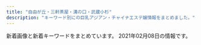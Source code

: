 ```yaml
---
title: "自由が丘・三軒茶屋・溝の口・武蔵小杉"
description: "キーワード別にの巨乳アジアン・チャイナエステ嬢情報をまとめました。"
---
```


新着画像と新着キーワードをまとめています。
2021年02月08日の情報です。

<DmmAffiliateIns />
<KeywordTable
  shops={
    [
    {
        "station": "\u5b66\u82b8\u5927\u5b66\u99c5\u897f\u53e3",
        "name": "Clair \uff5e\u30af\u30ec\u30fc\u30eb\uff5e",
        "keywords": {
            "D": 4,
            "E": 2,
            "C": 4
        },
        "img_links": [
            "http://clair.work/images/icon_ranking_04.png",
            "http://clair.work/images/recruit/point_04.png",
            "http://clair.work/images/recruit/point_07.png",
            "http://clair.work/images/recruit/point_09.png",
            "http://clair.work/images/recruit/message_03.png",
            "http://clair.work/staff/humi1.jpg",
            "http://clair.work/images/trigger.jpg",
            "http://clair.work/images/sw_tel.png",
            "http://clair.work/images/mainvisual_02_s.jpg",
            "http://clair.work/images/icon_ranking_03.png",
            "http://clair.work/images/recruit/point_08.png",
            "http://clair.work/images/recruit/point_03.png",
            "http://clair.work/images/sw_home.png",
            "http://clair.work/images/mainvisual_01.jpg",
            "http://clair.work/images/recruit/point_06.png",
            "http://clair.work/images/recruit/nagare_05.png",
            "http://clair.work/images/recruit/nagare_02.jpg",
            "http://clair.work/staff/kasumi1.jpg",
            "http://clair.work/images/recruit/req_03.jpg",
            "http://clair.work/images/head_therapist.jpg",
            "http://clair.work/images/head_interior.jpg",
            "http://clair.work/images/recruit/nagare_07.png",
            "http://clair.work/images/recruit/point_05.png",
            "http://clair.work/staff/ayaka1.jpg",
            "http://clair.work/images/recruit/sp_mainvisual.jpg",
            "http://clair.work/images/icon_ranking_05.png",
            "http://clair.work/images/no_image.jpg",
            "http://clair.work/images/icon_ranking_01.png",
            "http://clair.work/images/mainvisual_02.jpg",
            "http://clair.work/images/recruit/nagare_03.jpg",
            "http://clair.work/images/mainvisual_01_s.jpg",
            "http://clair.work/staff/mayu1.jpg",
            "http://clair.work/staff/humi2.jpg",
            "http://clair.work/images/icon_ranking_02.png",
            "http://clair.work/staff/yua1.jpg",
            "http://clair.work/images/icon_new.png",
            "http://clair.work/images/recruit/nagare_01.jpg",
            "http://clair.work/images/recruit/nagare_06.png"
        ],
        "url": "http://clair.work/"
    },
    {
        "keywords": {
            "87": 14,
            "\u30bb\u30af\u30b7\u30fc": 1,
            "C": 22,
            "D": 16
        },
        "station": "\u90fd\u7acb\u5927\u5b66\u99c5",
        "img_links": [
            "http://www.sakura.esraku.com/files/006.jpg",
            "http://www.sakura.esraku.com/files/002.jpg",
            "http://www.sakura.esraku.com/files/004.jpg",
            "http://www.sakura.esraku.com/images/mobile.jpg",
            "http://www.sakura.esraku.com/files/005.jpg",
            "http://www.sakura.esraku.com/files/009.jpg",
            "http://www.sakura.esraku.com/images/s_link.jpg",
            "http://www.sakura.esraku.com/photo_news/upimg/192295fbde78dddd71_0.jpg",
            "http://www.sakura.esraku.com/photo_news/upimg/5052160124f368954b_0.jpg",
            "http://www.sakura.esraku.com/photo_news/upimg/508775f63081046140_0.jpg",
            "http://www.sakura.esraku.com/files/001.jpg",
            "http://www.sakura.esraku.com/files/007.jpg",
            "http://www.sakura.esraku.com/photo_news/upimg/221315f853e86bfad8_0.jpg",
            "http://www.sakura.esraku.com/images/s_staff.jpg",
            "http://www.sakura.esraku.com/files/003.jpg",
            "http://www.sakura.esraku.com/photo_news/upimg/282545f76dfd1996d7_0.jpg",
            "http://www.sakura.esraku.com/images/lineyoyaku.jpg",
            "http://www.sakura.esraku.com/photo_news/upimg/921745f718627cc259_0.jpg",
            "http://www.sakura.esraku.com/files/010.jpg",
            "http://www.sakura.esraku.com/images/top.png",
            "http://www.sakura.esraku.com/files/008.jpg"
        ],
        "url": "http://www.sakura.esraku.com/",
        "name": "\u685c"
    },
    {
        "url": "http://www.miyuki.es-relax.info/",
        "img_links": [
            "http://www.miyuki.es-relax.info/gals/nana1.jpg",
            "http://www.miyuki.es-relax.info/images/kp01.jpg",
            "http://www.miyuki.es-relax.info/images/info1.jpg",
            "http://www.miyuki.es-relax.info/images/sp01.jpg",
            "http://www.miyuki.es-relax.info/gals/yuri1.jpg",
            "http://www.miyuki.es-relax.info/images/sp02.jpg",
            "http://www.miyuki.es-relax.info/images/info3.jpg",
            "http://www.miyuki.es-relax.info/images/yoyaku.png",
            "http://www.miyuki.es-relax.info/images/sp03.jpg",
            "http://www.miyuki.es-relax.info/images/info2.jpg",
            "http://www.miyuki.es-relax.info/images/info4.jpg",
            "http://www.miyuki.es-relax.info/gals/yuki1.jpg"
        ],
        "name": "\u30de\u30c3\u30b5\u30fc\u30b8\u306e\u66d9",
        "keywords": {},
        "station": "\u5927\u5ca1\u5c71\u99c5"
    },
    {
        "url": "https://fy.uouono.com",
        "keywords": {},
        "name": "For You",
        "station": "\u4e8c\u5b50\u7389\u5ddd\u99c5",
        "img_links": []
    },
    {
        "img_links": [
            "http://www.jojo.mensnv.com/files/014.jpg",
            "http://www.jojo.mensnv.com/files/004-03.jpg",
            "http://www.jojo.mensnv.com/images/showCover.png",
            "http://www.jojo.mensnv.com/images/slider/03.jpg",
            "http://www.jojo.mensnv.com/files/014-03.jpg",
            "http://www.jojo.mensnv.com/files/001-02.jpg",
            "http://www.jojo.mensnv.com/images/mobile.jpg",
            "http://www.jojo.mensnv.com/files/005-02.jpg",
            "http://www.jojo.mensnv.com/files/012-03.jpg",
            "http://www.jojo.mensnv.com/files/007.jpg",
            "http://www.jojo.mensnv.com/files/007-02.jpg",
            "http://www.jojo.mensnv.com/files/011.jpg",
            "http://www.jojo.mensnv.com/images/slider/01.jpg",
            "http://www.jojo.mensnv.com/images/coverGirlParts.png",
            "http://www.jojo.mensnv.com/files/003.jpg",
            "http://www.jojo.mensnv.com/files/005.jpg",
            "http://www.jojo.mensnv.com/files/003-02.jpg",
            "http://www.jojo.mensnv.com/files/012-02.jpg",
            "http://www.jojo.mensnv.com/files/009.jpg",
            "http://www.jojo.mensnv.com/files/011-03.jpg",
            "http://www.jojo.mensnv.com/files/003-03.jpg",
            "http://www.jojo.mensnv.com/files/010-03.jpg",
            "http://www.jojo.mensnv.com/files/007-03.jpg",
            "http://www.jojo.mensnv.com/images/backlistbtn.png",
            "http://www.jojo.mensnv.com/files/009-02.jpg",
            "http://www.jojo.mensnv.com/files/006-03.jpg",
            "http://www.jojo.mensnv.com/files/005-03.jpg",
            "http://www.jojo.mensnv.com/files/001-03.jpg",
            "http://www.jojo.mensnv.com/files/010.jpg",
            "http://www.jojo.mensnv.com/files/013-03.jpg",
            "http://www.jojo.mensnv.com/files/002.jpg",
            "http://www.jojo.mensnv.com/files/013.jpg",
            "http://www.jojo.mensnv.com/files/006-02.jpg",
            "http://www.jojo.mensnv.com/files/001.jpg",
            "http://www.jojo.mensnv.com/files/014-02.jpg",
            "http://www.jojo.mensnv.com/images/tel.png",
            "http://www.jojo.mensnv.com/files/004.jpg",
            "http://www.jojo.mensnv.com/files/004-02.jpg",
            "http://www.jojo.mensnv.com/files/009-03.jpg",
            "http://www.jojo.mensnv.com/files/013-02.jpg",
            "http://www.jojo.mensnv.com/files/012.jpg",
            "http://www.jojo.mensnv.com/files/002-02.jpg",
            "http://www.jojo.mensnv.com/files/010-02.jpg",
            "http://www.jojo.mensnv.com/files/011-02.jpg",
            "http://www.jojo.mensnv.com/files/006.jpg",
            "http://www.jojo.mensnv.com/images/slider/02.jpg",
            "http://www.jojo.mensnv.com/files/002-03.jpg"
        ],
        "url": "http://www.jojo.mensnv.com/",
        "keywords": {
            "\u30bb\u30af\u30b7\u30fc": 1,
            "88": 3,
            "C": 3,
            "84": 6,
            "86": 12,
            "D": 18,
            "85": 9
        },
        "station": "\u4e09\u8ed2\u8336\u5c4b\u99c5\u5357\u53e3",
        "name": "JoJo"
    },
    {
        "station": "\u81ea\u7531\u304c\u4e18\u99c5\u5317\u53e3",
        "name": "\u6625\u306e\u604b",
        "url": "http://www.es-flower.link/",
        "keywords": {},
        "img_links": [
            "http://www.es-flower.link/sp/images/footer.jpg",
            "http://www.es-flower.link/images/ta.jpg",
            "http://www.es-flower.link/sp/images/time.jpg",
            "http://www.es-flower.link/images/mobile.jpg",
            "http://www.es-flower.link/sp/img/koyuki1.jpg",
            "http://www.es-flower.link/sp/images/pc.jpg",
            "http://www.es-flower.link/images/6.jpg",
            "http://www.es-flower.link/images/3.jpg",
            "http://www.es-flower.link/sp/images/1.jpg",
            "http://www.es-flower.link/sp/images/interior_t.jpg",
            "http://www.es-flower.link/img/arisa1.jpg",
            "http://www.es-flower.link/sp/img/huyumi1.jpg",
            "http://www.es-flower.link/sp/images/newsb.png",
            "http://www.es-flower.link/sp/images/sys2.jpg",
            "http://www.es-flower.link/sp/images/head.png",
            "http://www.es-flower.link/sp/images/6.jpg",
            "http://www.es-flower.link/images/head.jpg",
            "http://www.es-flower.link/sp/images/top.jpg",
            "http://www.es-flower.link/sp/menu/interior.jpg",
            "http://www.es-flower.link/images/2.jpg",
            "http://www.es-flower.link/sp/images/int2.jpg",
            "http://www.es-flower.link/images/staff_t.jpg",
            "http://www.es-flower.link/sp/images/5.jpg",
            "http://www.es-flower.link/sp/images/2.jpg",
            "http://www.es-flower.link/sp/images/tel.jpg",
            "http://www.es-flower.link/sp/images/sys1.jpg",
            "http://www.es-flower.link/images/info.jpg",
            "http://www.es-flower.link/sp/images/news.jpg",
            "http://www.es-flower.link/images/news.jpg",
            "http://www.es-flower.link/img/koyuki1.jpg",
            "http://www.es-flower.link/sp/images/4.jpg",
            "http://www.es-flower.link/sp/img/nene1.jpg",
            "http://www.es-flower.link/images/5.jpg",
            "http://www.es-flower.link/images/int1.png",
            "http://www.es-flower.link/images/interior_t.jpg",
            "http://www.es-flower.link/images/sys.png",
            "http://www.es-flower.link/sp/images/3.jpg",
            "http://www.es-flower.link/sp/images/ac1.jpg",
            "http://www.es-flower.link/images/1.jpg",
            "http://www.es-flower.link/sp/images/int1.jpg",
            "http://www.es-flower.link/sp/menu/top.jpg",
            "http://www.es-flower.link/images/rec2.jpg",
            "http://www.es-flower.link/sp/images/rec2.jpg",
            "http://www.es-flower.link/images/4.jpg",
            "http://www.es-flower.link/sp/images/sisu.jpg",
            "http://www.es-flower.link/img/huyumi1.jpg",
            "http://www.es-flower.link/sp/images/staff_t.jpg",
            "http://www.es-flower.link/images/rec1.png",
            "http://www.es-flower.link/sp/img/mizuki1.jpg",
            "http://www.es-flower.link/sp/images/sys3.jpg",
            "http://www.es-flower.link/sp/img/yume1.jpg",
            "http://www.es-flower.link/img/nene1.jpg",
            "http://www.es-flower.link/sp/images/rec3.jpg",
            "http://www.es-flower.link/images/int2.png",
            "http://www.es-flower.link/images/sm.jpg",
            "http://www.es-flower.link/img/yume1.jpg",
            "http://www.es-flower.link/sp/images/rec1.jpg",
            "http://www.es-flower.link/img/mizuki1.jpg",
            "http://www.es-flower.link/sp/img/arisa1.jpg",
            "http://www.es-flower.link/sp/images/sisu_t.jpg",
            "http://www.es-flower.link/sp/menu/staff.jpg"
        ]
    },
    {
        "img_links": [
            "http://kagayaki.jpn.cm/images/girl-z1.jpg",
            "http://kagayaki.jpn.cm/photos/sites/35/2016/11/12.jpg",
            "http://kagayaki.jpn.cm/photos/sites/35/2016/08/staff32.jpg",
            "http://kagayaki.jpn.cm/photos/sites/35/2016/11/11.jpg",
            "http://kagayaki.jpn.cm/images/staff_line.png",
            "http://kagayaki.jpn.cm/images/room3.jpg",
            "http://kagayaki.jpn.cm/images/room5.jpg",
            "http://kagayaki.jpn.cm/images/room1.jpg",
            "http://kagayaki.jpn.cm/images/mobile.jpg",
            "http://kagayaki.jpn.cm/images/room4.jpg",
            "http://kagayaki.jpn.cm/photos/sites/35/2017/11/2017110107513579.jpg",
            "http://kagayaki.jpn.cm/photos/sites/35/2016/11/1.jpg",
            "http://kagayaki.jpn.cm/images/bj3.png",
            "http://kagayaki.jpn.cm/images/staff0.jpg",
            "http://kagayaki.jpn.cm/photos/sites/35/2016/09/637893871729784570.jpg",
            "http://kagayaki.jpn.cm/photos/sites/35/2016/08/staff3.jpg",
            "http://kagayaki.jpn.cm/photos/sites/35/2020/10/2020100418535814.jpg",
            "http://kagayaki.jpn.cm/images/room6.jpg",
            "http://kagayaki.jpn.cm/images/top.jpg",
            "http://kagayaki.jpn.cm/images/room2.jpg",
            "http://kagayaki.jpn.cm/images/girl-z2.jpg",
            "http://kagayaki.jpn.cm/images/mobile2.jpg",
            "http://kagayaki.jpn.cm/images/end1.jpg",
            "http://kagayaki.jpn.cm/photos/sites/35/2019/09/2019092518230998.jpg"
        ],
        "name": "\u661f\u306e\u8f1d\u304d",
        "url": "http://kagayaki.jpn.cm/",
        "keywords": {
            "C": 17,
            "E": 1,
            "86": 5,
            "87": 2,
            "84": 1,
            "D": 6
        },
        "station": "\u4e09\u8ed2\u8336\u5c4b\u99c5\u5317\u53e3"
    },
    {
        "url": "http://in-esthe.com/you/",
        "name": "\u60a0",
        "keywords": {},
        "station": "\u5b66\u82b8\u5927\u5b66\u99c5\u6771\u53e3",
        "img_links": [
            "http://in-esthe.com/you/images/p-5.jpg",
            "http://in-esthe.com/you/images/mo.png",
            "http://in-esthe.com/you/images/fla.jpg",
            "http://in-esthe.com/you/images/r-2.jpg",
            "http://in-esthe.com/you/images/r-1.jpg",
            "http://in-esthe.com/you/images/p-9.jpg",
            "http://in-esthe.com/you/images/p-10.jpg",
            "http://in-esthe.com/you/images/p-4.jpg",
            "http://in-esthe.com/you/images/p-8.jpg",
            "http://in-esthe.com/you/images/p-3.jpg",
            "http://in-esthe.com/you/images/p-0.jpg",
            "http://in-esthe.com/you/images/botton.jpg",
            "http://in-esthe.com/you/images/p-7.jpg",
            "http://cdn.dino-es.com/images/logo/468x60DinoEs.png",
            "http://in-esthe.com/you/images/p-11.jpg"
        ]
    },
    {
        "img_links": [
            "http://annex-jp.info/images/yoho.jpg",
            "http://www.annex-jp.info/i/img/yoho.jpg",
            "http://annex-jp.info/images/kp-info.jpg",
            "http://www.annex-jp.info/i/img/sayuri.jpg",
            "http://annex-jp.info/images/info.png",
            "http://annex-jp.info/images/mayumi.jpg",
            "http://annex-jp.info/images/riri.jpg",
            "http://www.annex-jp.info/i/img/mari.jpg",
            "http://annex-jp.info/images/mari.jpg",
            "http://annex-jp.info/images/nana.jpg",
            "http://www.annex-jp.info/i/img/nana.jpg",
            "http://www.annex-jp.info/i/img/mayumi.jpg",
            "http://www.annex-jp.info/i/img/riri.jpg",
            "http://annex-jp.info/images/sayuri.jpg"
        ],
        "keywords": {},
        "url": "http://annex-jp.info/",
        "name": "\u305f\u3093\u307d\u307d",
        "station": "\u81ea\u7531\u304c\u4e18\u99c5\u5317\u53e3"
    },
    {
        "img_links": [
            "http://www.brilliance.mesthe.com/files/004-02.jpg",
            "http://www.brilliance.mesthe.com/images/shop/shop03.jpg",
            "http://www.brilliance.mesthe.com/files/004.jpg",
            "http://www.brilliance.mesthe.com/images/infotiao1.jpg",
            "http://www.brilliance.mesthe.com/images/maga.jpg",
            "http://www.brilliance.mesthe.com/images/shop/shop04.jpg",
            "http://www.brilliance.mesthe.com/files/005.jpg",
            "http://www.brilliance.mesthe.com/images/s3.jpg",
            "http://www.brilliance.mesthe.com/files/001-02.jpg",
            "http://www.brilliance.mesthe.com/images/tel.png",
            "http://www.brilliance.mesthe.com/files/002-02.jpg",
            "http://www.brilliance.mesthe.com/files/001.jpg",
            "http://www.brilliance.mesthe.com/images/service.png",
            "http://www.brilliance.mesthe.com/images/shop/shop02.jpg",
            "http://www.brilliance.mesthe.com/images/zi_massage.png",
            "http://www.brilliance.mesthe.com/files/001-03.jpg",
            "http://www.brilliance.mesthe.com/images/main_top.png",
            "http://www.brilliance.mesthe.com/images/new1.png",
            "http://www.brilliance.mesthe.com/images/pick.png",
            "http://www.brilliance.mesthe.com/files/003-03.jpg",
            "http://www.brilliance.mesthe.com/images/xian.png",
            "http://www.brilliance.mesthe.com/files/003.jpg",
            "http://www.brilliance.mesthe.com/files/005-03.jpg",
            "http://www.brilliance.mesthe.com/images/new3.png",
            "http://www.brilliance.mesthe.com/images/s1.jpg",
            "http://www.brilliance.mesthe.com/images/zi_staff.png",
            "http://www.brilliance.mesthe.com/files/005-02.jpg",
            "http://www.brilliance.mesthe.com/files/002.jpg",
            "http://www.brilliance.mesthe.com/files/004-03.jpg",
            "http://www.brilliance.mesthe.com/images/main_bottom.png",
            "http://www.brilliance.mesthe.com/images/shop/shop01.jpg",
            "http://www.brilliance.mesthe.com/files/003-02.jpg",
            "http://www.brilliance.mesthe.com/files/002-03.jpg",
            "http://www.brilliance.mesthe.com/images/s2.jpg"
        ],
        "keywords": {
            "87": 1,
            "D": 3,
            "85": 2,
            "C": 2,
            "86": 2
        },
        "station": "\u4e09\u8ed2\u8336\u5c4b\u99c5\u4e16\u7530\u8c37\u901a\u308a\u53e3",
        "url": "http://www.brilliance.mesthe.com/",
        "name": "\u30d6\u30ea\u30ea\u30a2\u30f3\u30b9"
    },
    {
        "name": "\u5b89\u5fc3\u5802",
        "url": "http://treat-msg.com/",
        "station": "\u99d2\u6ca2\u5927\u5b66\u99c5\u99d2\u6ca2\u516c\u5712\u53e3",
        "keywords": {},
        "img_links": [
            "http://treat-msg.com/img/mainft.jpg",
            "http://treat-msg.com/staff/kaori/01mb.jpg",
            "http://treat-msg.com/img/access/road5.jpg",
            "http://treat-msg.com/img/access/road6.jpg",
            "http://treat-msg.com/staff/noa/01mb.jpg",
            "http://treat-msg.com/img/foot.png",
            "http://treat-msg.com/staff/riri/01.jpg",
            "http://treat-msg.com/pic/corona.jpg",
            "http://treat-msg.com/staff/chinatu/01mb.jpg",
            "http://treat-msg.com/img/access/roaddm.png",
            "http://treat-msg.com/staff/saki/01.jpg",
            "http://treat-msg.com/staff/rumi/01.jpg",
            "http://treat-msg.com/staff/miyo/01mb.jpg",
            "http://treat-msg.com/img/head.png",
            "http://treat-msg.com/staff/rumi/01mb.jpg",
            "http://treat-msg.com/img/shop/msg.png",
            "http://treat-msg.com/staff/riri/01mb.jpg",
            "http://treat-msg.com/img/access/road4.jpg",
            "http://treat-msg.com/staff/kaori/01.jpg",
            "http://treat-msg.com/img/access/road2.jpg",
            "http://treat-msg.com/staff/mei/01.jpg",
            "http://treat-msg.com/staff/noa/01.jpg",
            "http://treat-msg.com/img/access/road3.jpg",
            "http://treat-msg.com/img/ttl_staff.jpg",
            "http://treat-msg.com/staff/mei/01mb.jpg",
            "http://treat-msg.com/img/mainhd.jpg",
            "http://treat-msg.com/staff/saki/01mb.jpg",
            "http://treat-msg.com/staff/miyo/01.jpg",
            "http://treat-msg.com/img/access/road1.jpg",
            "http://treat-msg.com/staff/chinatu/01.jpg"
        ]
    },
    {
        "keywords": {
            "C": 2
        },
        "img_links": [
            "http://ms-shinraku.com/staff/yuki/01.jpg",
            "http://ms-shinraku.com/i/files/homeimg.jpg",
            "http://ms-shinraku.com/pic/topimg2.jpg",
            "http://ms-shinraku.com/staff/ayumi/01.jpg",
            "http://ms-shinraku.com/staff/mari/01.jpg",
            "http://ms-shinraku.com/pic/topimg1.jpg",
            "http://ms-shinraku.com/pic/head.jpg",
            "http://ms-shinraku.com/staff/kanako/01.jpg",
            "http://ms-shinraku.com/img/ttl_staff.png",
            "http://ms-shinraku.com/staff/ran/01.jpg",
            "http://ms-shinraku.com/staff/momoka/01.jpg",
            "http://ms-shinraku.com/img/foot.png"
        ],
        "url": "http://ms-shinraku.com/",
        "station": "\u5b66\u82b8\u5927\u5b66\u99c5\u6771\u53e3",
        "name": "\u5fc3\u697d"
    },
    {
        "name": "\u30bd\u30a4\u30eb",
        "station": "\u4e0a\u91ce\u6bdb\u99c5",
        "url": "http://relaxation-soil.net/",
        "keywords": {},
        "img_links": [
            "http://relaxation-soil.net/images/saikai.png",
            "http://relaxation-soil.net/photo/mini-yuyu4.jpg",
            "http://relaxation-soil.net/images/1.jpg",
            "http://relaxation-soil.net/images/1s.jpg",
            "http://relaxation-soil.net/photo/mini-rie2.jpg",
            "http://relaxation-soil.net/photo/mini-newgirl3.jpg",
            "http://relaxation-soil.net/photo/rie1.jpg",
            "http://relaxation-soil.net/photo/mini-anna1.jpg",
            "http://relaxation-soil.net/photo/yuyu4.jpg",
            "http://relaxation-soil.net/photo/mini-anna3.jpg",
            "http://relaxation-soil.net/photo/mini-newgirl1.jpg",
            "http://relaxation-soil.net/photo/mini-yuyu3.jpg",
            "http://relaxation-soil.net/photo/anna1.jpg",
            "http://relaxation-soil.net/photo/mini-rie1.jpg",
            "http://relaxation-soil.net/photo/mini-newgirl2.jpg"
        ]
    },
    {
        "url": "http://ms-rlx.com/",
        "keywords": {
            "C": 14
        },
        "img_links": [
            "http://ms-rlx.com/pic/head.png",
            "http://ms-rlx.com/img/att.png",
            "http://ms-rlx.com/staff/ringo/01.jpg",
            "http://ms-rlx.com/img/youtube.jpg",
            "http://ms-rlx.com/i/files/homeimg.jpg",
            "http://ms-rlx.com/img/access/road02.jpg",
            "http://ms-rlx.com/img/ttl_mobile.png",
            "http://ms-rlx.com/img/ttl_rec.png",
            "http://ms-rlx.com/img/ttl_tnew.png",
            "http://ms-rlx.com/staff/ruri/01.jpg",
            "http://ms-rlx.com/staff/ringo/01mb.jpg",
            "http://ms-rlx.com/staff/milk/01.jpg",
            "http://ms-rlx.com/img/access/road03.jpg",
            "http://ms-rlx.com/img/ttl_staff.png",
            "http://ms-rlx.com/img/ttl_concept.png",
            "http://ms-rlx.com/img/access/road01.jpg",
            "http://ms-rlx.com/staff/sachan/01mb.jpg",
            "http://ms-rlx.com/staff/ruri/01mb.jpg",
            "http://ms-rlx.com/staff/sachan/01.jpg",
            "http://ms-rlx.com/staff/milk/01mb.jpg",
            "http://ms-rlx.com/img/msgbtn.png",
            "http://ms-rlx.com/staff/momo/01.jpg",
            "http://ms-rlx.com/staff/momo/01mb.jpg"
        ],
        "station": "\u81ea\u7531\u304c\u4e18\u99c5\u5357\u53e3",
        "name": "\u697d\u697d\u5c4b"
    },
    {
        "station": "\u7528\u8cc0\u99c5\u6771\u53e3",
        "keywords": {
            "F": 4,
            "84": 2,
            "86": 1,
            "94": 4,
            "D": 3
        },
        "img_links": [
            "http://www.wqiowaz.site/uploads/201008/1-20100Q5550EL.jpg",
            "http://www.wqiowaz.site/picture/m-head01.jpg",
            "http://www.wqiowaz.site/uploads/201008/1-20100Q55403531.jpg",
            "http://www.wqiowaz.site/picture/m-top004.jpg",
            "http://www.wqiowaz.site/uploads/200629/1-200629103204442.jpg",
            "http://www.wqiowaz.site/uploads/201008/1-20100Q5541T55.jpg",
            "http://www.wqiowaz.site/uploads/200629/1-200629103142X4.jpg",
            "http://www.wqiowaz.site/picture/m-top003.jpg",
            "http://www.wqiowaz.site/picture/foot01.jpg",
            "http://www.wqiowaz.site/uploads/200630/1-200630094K4325.jpg",
            "http://www.wqiowaz.site/uploads/201008/1-20100Q55522V7.jpg",
            "http://www.wqiowaz.site/picture/cam-01.jpg",
            "http://www.wqiowaz.site/uploads/200914/1-20091416442NT.jpg",
            "http://www.wqiowaz.site/uploads/200629/1-200629103104120.jpg",
            "http://www.wqiowaz.site/picture/call.png",
            "http://www.wqiowaz.site/uploads/200914/1-200914164443K1.jpg",
            "http://www.wqiowaz.site/uploads/200630/1-200630094H5294.jpg"
        ],
        "name": "Sweet",
        "url": "http://www.wqiowaz.site/"
    },
    {
        "img_links": [],
        "url": "http://www.sertyuin.xyz/",
        "keywords": {},
        "name": "\u521d\u604b",
        "station": "\u4e8c\u5b50\u7389\u5ddd\u99c5\u897f\u53e3"
    },
    {
        "keywords": {},
        "station": "\u4e8c\u5b50\u7389\u5ddd\u99c5\u6771\u53e3",
        "name": "\u604b\u4eba",
        "url": "http://koibito.ies.bz/",
        "img_links": []
    },
    {
        "url": "http://b-berry.work/",
        "station": "\u81ea\u7531\u304c\u4e18\u99c5\u5317\u53e3",
        "name": "\u30d6\u30eb\u30fc\u30d9\u30ea\u30fc",
        "keywords": {},
        "img_links": [
            "http://b-berry.work/staff/maya.jpg",
            "http://b-berry.work/img/maya1.jpg",
            "http://b-berry.work/img/yuri1.jpg",
            "http://b-berry.work/images/sys.jpg",
            "http://b-berry.work/staff/yuri.jpg",
            "http://b-berry.work/images/3.jpg",
            "http://b-berry.work/images/int2.jpg",
            "http://b-berry.work/images/ac2.jpg",
            "http://b-berry.work/images/1.jpg",
            "http://b-berry.work/staff/mona.jpg",
            "http://b-berry.work/images/rec1.jpg",
            "http://b-berry.work/images/ac1.jpg",
            "http://b-berry.work/images/rec2.jpg",
            "http://b-berry.work/images/2.jpg",
            "http://b-berry.work/images/s1.png",
            "http://b-berry.work/images/staff_t.jpg",
            "http://b-berry.work/img/mona1.jpg",
            "http://b-berry.work/images/int1.jpg",
            "http://b-berry.work/images/interior_t.jpg",
            "http://b-berry.work/images/head.jpg",
            "http://b-berry.work/images/news.jpg",
            "http://b-berry.work/images/tg.jpg"
        ]
    },
    {
        "keywords": {
            "D": 15,
            "89": 2,
            "82": 3,
            "86": 6,
            "C": 8,
            "87": 10,
            "84": 2,
            "85": 4,
            "93": 1,
            "83": 4,
            "88": 1,
            "E": 10
        },
        "img_links": [
            "http://tanoshii.jpn.mn/images/link_nav06.jpg",
            "http://tanoshii.jpn.mn/photos/sites/76/2020/05/2020051702012070.jpg",
            "http://tanoshii.jpn.mn/images/link_nav03.jpg",
            "http://tanoshii.jpn.mn/photos/sites/76/2019/12/201912280133413.jpg",
            "http://tanoshii.jpn.mn/images/side_tel.jpg",
            "http://tanoshii.jpn.mn/images/link_nav04.jpg",
            "http://tanoshii.jpn.mn/photos/sites/76/2020/11/2020110307113062.jpg",
            "http://tanoshii.jpn.mn/images/link_nav05.jpg",
            "http://tanoshii.jpn.mn/photos/sites/76/2021/01/2021012605371183.jpg",
            "http://tanoshii.jpn.mn/photos/sites/76/2020/01/2020010206122380.jpg",
            "http://tanoshii.jpn.mn/photos/sites/76/2020/01/2020012603561216.jpg",
            "http://tanoshii.jpn.mn/photos/sites/76/2020/10/2020101305315556.jpg",
            "http://tanoshii.jpn.mn/photos/sites/76/2020/05/2020052603000177.jpg",
            "http://tanoshii.jpn.mn/photos/sites/76/2020/05/2020051702011714.jpg",
            "http://tanoshii.jpn.mn/images/sp_top.jpg",
            "http://tanoshii.jpn.mn/images/info2.jpg",
            "http://tanoshii.jpn.mn/photos/sites/76/2020/06/2020061605184178.jpg",
            "http://tanoshii.jpn.mn/photos/sites/76/2020/08/2020082903370364.jpg",
            "http://tanoshii.jpn.mn/photos/sites/76/2020/01/2020011710434680.jpg",
            "http://tanoshii.jpn.mn/photos/sites/76/2020/04/2020041703571830.jpg",
            "http://tanoshii.jpn.mn/photos/sites/76/2020/04/2020040401245819.jpg",
            "http://tanoshii.jpn.mn/photos/sites/76/2020/01/2020011207465354.jpg",
            "http://tanoshii.jpn.mn/photos/sites/76/2019/12/201912140913237.jpg",
            "http://tanoshii.jpn.mn/images/ico01.png",
            "http://tanoshii.jpn.mn/images/info1.jpg",
            "http://tanoshii.jpn.mn/photos/sites/76/2020/08/2020080507421162.jpg",
            "http://tanoshii.jpn.mn/photos/sites/76/2020/12/2020120901212835.jpg",
            "http://tanoshii.jpn.mn/images/top_slider02.jpg",
            "http://tanoshii.jpn.mn/photos/sites/76/2020/10/2020102803545189.jpg",
            "http://tanoshii.jpn.mn/photos/sites/76/2020/02/2020022603283463.jpg",
            "http://tanoshii.jpn.mn/photos/sites/76/2020/06/2020061605184059.jpg",
            "http://tanoshii.jpn.mn/photos/sites/76/2020/11/2020111603281212.jpg",
            "http://tanoshii.jpn.mn/photos/sites/76/2020/12/2020122205012857.jpg",
            "http://tanoshii.jpn.mn/photos/sites/76/2021/01/2021012605370415.jpg",
            "http://tanoshii.jpn.mn/photos/sites/76/2020/05/2020052603000345.jpg",
            "http://tanoshii.jpn.mn/photos/sites/76/2020/02/2020020601144618.jpg",
            "http://tanoshii.jpn.mn/photos/sites/76/2019/12/2019121409132141.jpg",
            "http://tanoshii.jpn.mn/photos/sites/76/2020/09/2020090800560727.jpg",
            "http://tanoshii.jpn.mn/photos/sites/76/2020/09/2020090307211283.jpg",
            "http://tanoshii.jpn.mn/photos/sites/76/2020/01/2020012908322311.jpg",
            "http://tanoshii.jpn.mn/photos/sites/76/2020/09/2020092006290275.jpg",
            "http://tanoshii.jpn.mn/photos/sites/76/2020/01/2020012603560666.jpg",
            "http://tanoshii.jpn.mn/photos/sites/76/2020/03/202003090333270.jpg",
            "http://tanoshii.jpn.mn/photos/sites/76/2020/05/2020052603000346.jpg",
            "http://tanoshii.jpn.mn/photos/sites/76/2020/02/2020022603284068.jpg",
            "http://tanoshii.jpn.mn/photos/sites/76/2021/01/2021011304145677.jpg",
            "http://tanoshii.jpn.mn/photos/sites/76/2020/01/2020010206122496.jpg",
            "http://tanoshii.jpn.mn/photos/sites/76/2020/11/2020112902000038.jpg",
            "http://tanoshii.jpn.mn/photos/sites/76/2020/03/2020032803325898.jpg",
            "http://tanoshii.jpn.mn/photos/sites/76/2020/09/2020093003412015.jpg",
            "http://tanoshii.jpn.mn/photos/sites/76/2020/12/2020122501502779.jpg",
            "http://tanoshii.jpn.mn/photos/sites/76/2021/01/2021011304151051.jpg",
            "http://tanoshii.jpn.mn/photos/sites/76/2020/08/2020081201584255.jpg",
            "http://tanoshii.jpn.mn/images/top.png",
            "http://tanoshii.jpn.mn/images/link_nav02.jpg",
            "http://tanoshii.jpn.mn/images/info3.jpg",
            "http://tanoshii.jpn.mn/photos/sites/76/2020/12/2020120904423083.jpg",
            "http://tanoshii.jpn.mn/photos/sites/76/2020/06/2020060701410487.jpg",
            "http://tanoshii.jpn.mn/photos/sites/76/2020/12/202012240922577.jpg",
            "http://tanoshii.jpn.mn/photos/sites/76/2019/12/2019121409131966.jpg",
            "http://tanoshii.jpn.mn/photos/sites/76/2021/01/2021010305174759.jpg",
            "http://tanoshii.jpn.mn/photos/sites/76/2019/12/2019121409132124.jpg",
            "http://tanoshii.jpn.mn/images/link_nav07.jpg",
            "http://tanoshii.jpn.mn/photos/sites/76/2020/12/202012060340027.jpg",
            "http://tanoshii.jpn.mn/photos/sites/76/2019/12/2019122801334276.jpg",
            "http://tanoshii.jpn.mn/images/link_nav01.jpg",
            "http://tanoshii.jpn.mn/images/side_link.jpg",
            "http://tanoshii.jpn.mn/images/side_mobile.jpg",
            "http://tanoshii.jpn.mn/photos/sites/76/2019/12/2019121409132447.jpg",
            "http://tanoshii.jpn.mn/photos/sites/76/2020/11/2020112407093420.jpg",
            "http://tanoshii.jpn.mn/photos/sites/76/2020/07/2020071004194210.jpg",
            "http://tanoshii.jpn.mn/photos/sites/76/2020/09/2020090803135392.jpg",
            "http://tanoshii.jpn.mn/photos/sites/76/2020/09/2020093003412655.jpg",
            "http://tanoshii.jpn.mn/images/top_slider01.jpg",
            "http://tanoshii.jpn.mn/photos/sites/76/2020/12/2020121807285563.jpg",
            "http://tanoshii.jpn.mn/photos/sites/76/2020/01/2020011207465264.jpg",
            "http://tanoshii.jpn.mn/photos/sites/76/2020/12/2020120904441346.jpg"
        ],
        "name": "\u697d\u3057\u3044",
        "url": "http://tanoshii.jpn.mn/",
        "station": "\u4e8c\u5b50\u7389\u5ddd\u99c5\u897f\u53e3"
    }
]
}
/>
<DmmAffiliateScript />
